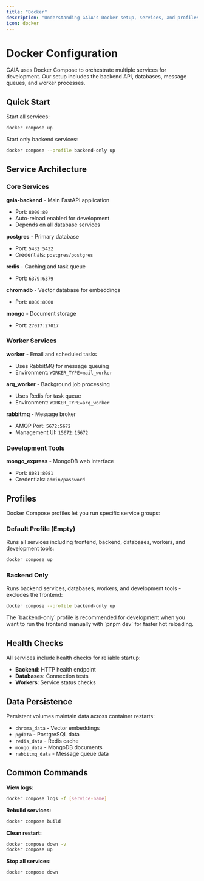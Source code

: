 ```yaml
---
title: "Docker"
description: "Understanding GAIA's Docker setup, services, and profiles"
icon: docker
---
```


# Docker Configuration

GAIA uses Docker Compose to orchestrate multiple services for development. Our setup includes the backend API, databases, message queues, and worker processes.

## Quick Start

Start all services:

```bash
docker compose up
```

Start only backend services:

```bash
docker compose --profile backend-only up
```

## Service Architecture

### Core Services

**gaia-backend** - Main FastAPI application

- Port: `8000:80`
- Auto-reload enabled for development
- Depends on all database services

**postgres** - Primary database

- Port: `5432:5432`
- Credentials: `postgres/postgres`

**redis** - Caching and task queue

- Port: `6379:6379`

**chromadb** - Vector database for embeddings

- Port: `8080:8000`

**mongo** - Document storage

- Port: `27017:27017`

### Worker Services

**worker** - Email and scheduled tasks

- Uses RabbitMQ for message queuing
- Environment: `WORKER_TYPE=mail_worker`

**arq_worker** - Background job processing

- Uses Redis for task queue
- Environment: `WORKER_TYPE=arq_worker`

**rabbitmq** - Message broker

- AMQP Port: `5672:5672`
- Management UI: `15672:15672`

### Development Tools

**mongo_express** - MongoDB web interface

- Port: `8081:8081`
- Credentials: `admin/password`

## Profiles

Docker Compose profiles let you run specific service groups:

### Default Profile (Empty)

Runs all services including frontend, backend, databases, workers, and development tools:

```bash
docker compose up
```

### Backend Only

Runs backend services, databases, workers, and development tools - excludes the frontend:

```bash
docker compose --profile backend-only up
```

<Note>
  The `backend-only` profile is recommended for development when you want to run
  the frontend manually with `pnpm dev` for faster hot reloading.
</Note>

## Health Checks

All services include health checks for reliable startup:

- **Backend**: HTTP health endpoint
- **Databases**: Connection tests
- **Workers**: Service status checks

## Data Persistence

Persistent volumes maintain data across container restarts:

- `chroma_data` - Vector embeddings
- `pgdata` - PostgreSQL data
- `redis_data` - Redis cache
- `mongo_data` - MongoDB documents
- `rabbitmq_data` - Message queue data

## Common Commands

**View logs:**

```bash
docker compose logs -f [service-name]
```

**Rebuild services:**

```bash
docker compose build
```

**Clean restart:**

```bash
docker compose down -v
docker compose up
```

**Stop all services:**

```bash
docker compose down
```
